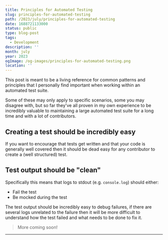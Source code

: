 ```yaml
---
title: Principles for Automated Testing
slug: principles-for-automated-testing
path: /2023/july/principles-for-automated-testing
date: 1688721133000
status: public
type: blog-post
tags:
  - Development
description: ''
month: july
year: 2023
ogImage: /og-images/principles-for-automated-testing.png
location: ''
---
```



This post is meant to be a living reference for common patterns and principles
that I personally find important when working within an automated test suite.

Some of these may only apply to specific scenarios, some you may disagree with,
but so far they've all proven in my own experience to be incredibly valuable to
maintaining a large automated test suite for a long time and with a lot of
contributors.

## Creating a test should be incredibly easy

If you want to encourage that tests get written and that your code is generally
well covered then it should be dead easy for any contributor to create a (well
structured) test.

## Test output should be "clean"

Specifically this means that logs to stdout (e.g. `console.log`) should either:

- Fail the test
- Be mocked during the test

The test output should be incredibly easy to debug failures, if there are
several logs unrelated to the failure then it will be more difficult to
understand how the test failed and what needs to be done to fix it.

> More coming soon!

---

